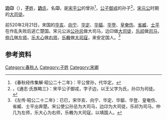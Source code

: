 {{Infobox 先秦人物
|名称= 边卬
|图像=
|图说=
|姓=[[子姓|子]]
|氏=[[边氏|边]]
|名=卬
|字=
|别名=
|别字=
|谥号=
|时代=春秋时期
|国家=
|身份=宋国大司徒
|出生=
|逝世=
|在位=
|父=[[公子御戎|公子御戎]]的儿子
|母=
|正妻=
|妾=
|子女=
|太子=
}}
'''边卬'''（{{bd|？||？||}}），[[子姓|'''子'''姓]]，[[边氏|'''边'''氏]]，名'''卬'''，是[[宋平公|宋平公]]的曾孙<ref>《春秋经传集解·昭公二十二年》：平公曾孙，代华定。</ref>，[[公子御戎|公子御戎]]的孙子<ref>，《通志·氏族略三》：宋平公子御戎，字子边，以王父字为氏，孙卬为司徒。</ref>，[[宋元公|宋元公]]时期的[[大司徒|大司徒]]。

前520年2月21日，宋国的[[华亥|华亥]]、[[向宁|向宁]]、[[华定|华定]]、[[华貙|华貙]]、[[华登|华登]]、[[皇奄伤|皇奄伤]]、[[省臧|省臧]]、[[士平|士平]]在作乱失败后逃亡楚国。宋元公派[[公孙忌|公孙忌]]做大司马，边卬做[[大司徒|大司徒]]，[[乐祁|乐祁]]做[[司马|司马]]，[[仲几|仲几]]做[[左师|左师]]，[[乐大心|乐大心]]做[[右师|右师]]，[[乐輓|乐輓]]做[[大司寇|大司寇]]，来安定国人。<ref>《左传·昭公二十二年》：已巳，宋华亥、向宁、华定、华貙、华登、皇奄伤、省臧、士平出奔楚。宋公使公孙忌为大司马，边卬为大司徒，乐祁为司马，仲几为左师，乐大心为右师，乐輓为大司寇，以靖国人。</ref>

== 参考资料 ==
{{reflist}}

[[Category:春秋人|Category:春秋人]]
[[Category:子姓|Category:子姓]]
[[Category:宋卿|Category:宋卿]]